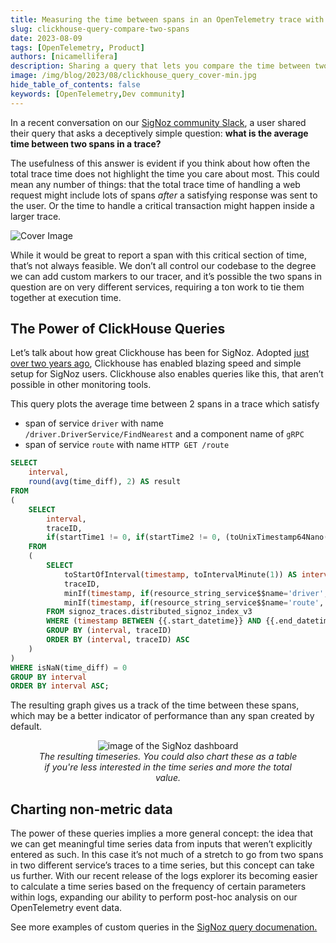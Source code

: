 ```yaml
---
title: Measuring the time between spans in an OpenTelemetry trace with a Clickhouse query
slug: clickhouse-query-compare-two-spans
date: 2023-08-09
tags: [OpenTelemetry, Product]
authors: [nicamellifera]
description: Sharing a query that lets you compare the time between two spans in different traces, even across two different services.
image: /img/blog/2023/08/clickhouse_query_cover-min.jpg
hide_table_of_contents: false
keywords: [OpenTelemetry,Dev community]
---
```


<head>
  <link rel="canonical" href="https://signoz.io/blog/clickhouse-query-compare-two-spans/"/>
</head>

In a recent conversation on our <a href = "https://signoz.io/slack" rel="noopener noreferrer nofollow" target="_blank" >SigNoz community Slack</a>, a user shared their query that asks a deceptively simple question: **what is the average time between two spans in a trace?**

The usefulness of this answer is evident if you think about how often the total trace time does not highlight the time you care about most. This could mean any number of things: that the total trace time of handling a web request might include lots of spans _after_ a satisfying response was sent to the user. Or the time to handle a critical transaction might happen inside a larger trace.



![Cover Image](/img/blog/2023/08/clickhouse_query_cover.webp)

While it would be great to report a span with this critical section of time, that’s not always feasible. We don’t all control our codebase to the degree we can add custom markers to our tracer, and it’s possible the two spans in question are on very different services, requiring a ton work to tie them together at execution time.

## The Power of ClickHouse Queries

Let’s talk about how great Clickhouse has been for SigNoz. Adopted [just over two years ago](https://signoz.io/blog/clickhouse-storage-monitoring/), Clickhouse has enabled blazing speed and simple setup for SigNoz users. Clickhouse also enables queries like this, that aren’t possible in other monitoring tools.

This query plots the average time between 2 spans in a trace which satisfy

- span of service `driver` with name `/driver.DriverService/FindNearest` and a component name of `gRPC`
- span of service `route` with name `HTTP GET /route`

```sql
SELECT
    interval,
    round(avg(time_diff), 2) AS result
FROM
(
    SELECT
        interval,
        traceID,
        if(startTime1 != 0, if(startTime2 != 0, (toUnixTimestamp64Nano(startTime2) - toUnixTimestamp64Nano(startTime1)) / 1000000, nan), nan) AS time_diff
    FROM
    (
        SELECT
            toStartOfInterval(timestamp, toIntervalMinute(1)) AS interval,
            traceID,
            minIf(timestamp, if(resource_string_service$$name='driver', if(name = '/driver.DriverService/FindNearest', if((resources_string['component']) = 'gRPC', true, false), false), false)) AS startTime1,
            minIf(timestamp, if(resource_string_service$$name='route', if(name = 'HTTP GET /route', true, false), false)) AS startTime2
        FROM signoz_traces.distributed_signoz_index_v3
        WHERE (timestamp BETWEEN {{.start_datetime}} AND {{.end_datetime}}) AND (ts_bucket_start BETWEEN {{.start_timestamp}} - 1800 AND {{.end_timestamp}}) AND (resource_string_service$$name IN ('driver', 'route'))
        GROUP BY (interval, traceID)
        ORDER BY (interval, traceID) ASC
    )
)
WHERE isNaN(time_diff) = 0
GROUP BY interval
ORDER BY interval ASC;

```

The resulting graph gives us a track of the time between these spans, which may be a better indicator of performance than any span created by default.

<figure data-zoomable align='center'>
    <img src="/img/blog/2023/08/time-gap.webp" alt="image of the SigNoz dashboard"/>
    <figcaption><i>The resulting timeseries. You could also chart these as a table if you're less interested in the time series and more the total value.</i></figcaption>
</figure>

## Charting non-metric data

The power of these queries implies a more general concept: the idea that we can get meaningful time series data from inputs that weren’t explicitly entered as such. In this case it’s not much of a stretch to go from two spans in two different service’s traces to a time series, but this concept can take us further. With our recent release of the logs explorer its becoming easier to calculate a time series based on the frequency of certain parameters within logs, expanding our ability to perform post-hoc analysis on our OpenTelemetry event data.

See more examples of custom queries in the <a href = "https://signoz.io/docs/tutorial/writing-clickhouse-queries-in-dashboard/" rel="noopener noreferrer nofollow" target="_blank" >SigNoz query documenation.</a>
